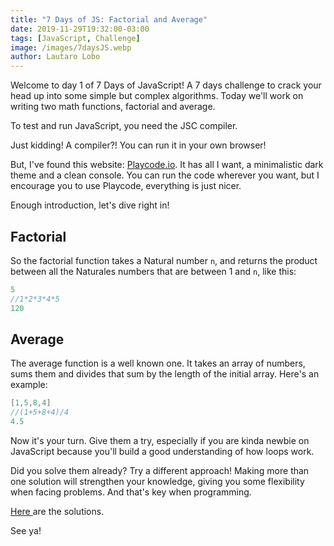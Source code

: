 ```yaml
---
title: "7 Days of JS: Factorial and Average"
date: 2019-11-29T19:32:00-03:00
tags: [JavaScript, Challenge]
image: /images/7daysJS.webp
author: Lautaro Lobo
---
```



Welcome to day 1 of 7 Days of JavaScript! A 7 days challenge to crack your head up into some simple but complex algorithms. Today we'll work on writing two math functions, factorial and average.

To test and run JavaScript, you need the JSC compiler.

Just kidding! A compiler?! You can run it in your own browser!

But, I've found this website: <a href="https://playcode.io/" target="_blank">Playcode.io</a>. It has all I want, a minimalistic dark theme and a clean console. You can run the code wherever you want, but I encourage you to use Playcode, everything is just nicer.

Enough introduction, let's dive right in!

## Factorial

So the factorial function takes a Natural number `n`, and returns the product between all the Naturales numbers that are between 1 and `n`, like this:

```java
5
//1*2*3*4*5
120
```

## Average

The average function is a well known one. It takes an array of numbers, sums them and divides that sum by the length of the initial array. Here's an example:

```java
[1,5,8,4]
//(1+5+8+4)/4
4.5
```

Now it's your turn. Give them a try, especially if you are kinda newbie on JavaScript because you'll build a good understanding of how loops work.

Did you solve them already? Try a different approach! Making more than one solution will strengthen your knowledge, giving you some flexibility when facing problems. And that's key when programming.

<a href="https://lautarolobo.xyz/blog/solution-to-day-1-of-7-days-of-js" title="Solution to Day 1 of 7 Days of JS"> Here </a> are the solutions.

See ya!

<Schema 
  title={frontmatter.title}
  url="https://lautarolobo.xyz/blog/7-days-of-js-factorial-and-average"
  description="First day of 7 Days of JS"
  alternativeTitle="Day 1 of 7 Days of JS"
  genre="JavaScript"
  keywords="javascript,challenge,programming"
  wordcount="204"
  date={frontmatter.date}
  dateModified="2024-06-25T00:00:00-03:00"
/>

